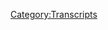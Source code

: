 {{DEFAULTSORT:
    #_TRANSCRIPT_0749:December 1-2, 2003
}}{{Transcript
    | title         = [[749: December 1-2, 2003]]
    | caption       = [https://knowledgefight.libsyn.com/749-december-1-2-2003 Listen to this episode on Libsyn]
    | episodeNumber = [[749: December 1-2, 2003|749]]
    | length        = 01:06:12
}}

{{MessageBox
    | header     = Warning: Bot Generated Content
    | text       = This transcript was automatically generated by transcription software and likely contains many mistakes and misattributions. Please check the audio for definitive quotes, attribution, and context.
    | image      = N3yvass4myg91.webp
    | imagewidth = 50px
    | id         = warning
}}

{{TranscriptBlock
    | name      = Alex Jones
    | timestamp = 00:00:04.000
    | text      = Red Alert. Red alert. Red alert. Red Alert knowledge five days. Damn, Jordan I'm sweating knowledge party.com It's time to pray. I have great respect for knowledge, knowledge. I'm sick of them posing as if they're the good guys showing me or the bad guy knowledge. Dan and Jordan knowledge fight need money handy dandy your shopping Andy and Pam handy and Hans Bray and the damsel surely are huge fan I love your knowledge by now knowledge fight.com
}}

{{TranscriptBlock
    | name      = Dan
    | timestamp = 00:00:59.000
    | text      = Hey everybody, welcome back to knowledge right I'm Dan I'm Jordan. We're a couple dudes like sit around worship at the altar of saline and talk a little bit about Alex Jones.
}}

{{TranscriptBlock
    | name      = Dan
    | timestamp = 00:01:07.000
    | text      = Oh, indeed we are Dan
}}

{{TranscriptBlock
    | name      = Dan
    | timestamp = 00:01:08.000
    | text      = Jordan. Was I have a quick question for you. Yeah, what what's your bright spot today but why don't you go first?
}}

{{TranscriptBlock
    | name      = Dan
    | timestamp = 00:01:15.000
    | text      = My bright spot Dan is that recently I believe it might even be out today I was a guest on the god pod
}}

{{TranscriptBlock
    | name      = Dan
    | timestamp = 00:01:25.000
    | text      = you got to talk to God
}}

{{TranscriptBlock
    | name      = Dan
    | timestamp = 00:01:26.000
    | text      = no, you know what was fun about that is I feel like it the the cult leader who prophesied me is currently living out like a Twilight Zone dream version of like, Hey, man, here's what you'll here's what will happen. You think he's gonna talk to God? Wrong? He's gonna go on the podcast to do a podcast. Oh, he's gonna have all these No, but he's gonna do the Twilight Zone version of everything well
}}

{{TranscriptBlock
    | name      = Dan
    | timestamp = 00:01:50.000
    | text      = at the at the risk of sounding like the lead singer of dish wala tell me all your thoughts on God.
}}

{{TranscriptBlock
    | name      = Dan
    | timestamp = 00:01:55.000
    | text      = Ah no, it was fun. They're great. There was a psyche and Satan and knew the literal Christian devil was there as great as good time. Check it out wherever podcasts are sold is the Happy Meals I believe. Yeah,
}}

{{TranscriptBlock
    | name      = Dan
    | timestamp = 00:02:13.000
    | text      = that's the title of it. Happy Meals. Oh, it's
}}

{{TranscriptBlock
    | name      = Dan
    | timestamp = 00:02:15.000
    | text      = called the God pod the
}}

{{TranscriptBlock
    | name      = Dan
    | timestamp = 00:02:16.000
    | text      = god pot. Yeah, yeah. All right. Well, that's. That is a lot of fun. Yeah, it was great. I'm glad you had a good time. It was fantastic. I will be damned because I didn't go on. Yes, that is true. That is true. I would say that my my bright spot today Jordan is Lee over in the UK. Just got a little zip package. Some candy. Yeah, well, sir. Very much appreciate it some candy. Yeah, got some British sweets and a giant thing of hobnobs, which, famously on the streets my favorite.
}}

{{TranscriptBlock
    | name      = Dan
    | timestamp = 00:02:50.000
    | text      = They are their oats. I will say that. I don't know if I can forgive them for this 12 month matured Christmas but
}}

{{TranscriptBlock
    | name      = Dan
    | timestamp = 00:02:58.000
    | text      = yeah, what happened when I opened with like a month mature gonna walk listeners through it.
}}

{{TranscriptBlock
    | name      = Dan
    | timestamp = 00:03:03.000
    | text      = So he opened the package. And he said it is candy dumbass. Because it's
}}

{{TranscriptBlock
    | name      = Dan
    | timestamp = 00:03:07.000
    | text      = labeled fragile, fragile. It's gonna be fragile candy. And he said, It's impossible. There's
}}

{{TranscriptBlock
    | name      = Jordan
    | timestamp = 00:03:13.000
    | text      = no way that they can't do it. So obviously, it was candy. Right? And then you just handed me a 12 month butchered Christmas. But it gets said, this one's for you and your wife. Yeah. And maybe by any means. But I was gonna bring those up. I will
}}

{{TranscriptBlock
    | name      = Dan
    | timestamp = 00:03:24.000
    | text      = look, I will take one for the team and have all the candy. Sure you could have the
}}

{{TranscriptBlock
    | name      = Dan
    | timestamp = 00:03:29.000
    | text      = Christmas I'll eat the 12 month mature. Well, boy, yeah, let's try it out.
}}

{{TranscriptBlock
    | name      = Dan
    | timestamp = 00:03:36.000
    | text      = So Jordan, today, we are time traveling, ooh, I felt the urge to go back to the past. I you know, just every now and again, you need to re up you need to go back and get a taste of what things used to be like. And like I mentioned on our last episode, we I got bored of the August timeframe. And so I decided to jump to December. And that was a very strategic decision on my part, because December 2003 is when Saddam Hussein ends up being found. That's right. And so I would love to see the lead up to that and how Alex responds, right when Saddam has found because as we know, Alex believes that he's in Belarus. Yeah, with his kids and a bunch of gold.
}}

{{TranscriptBlock
    | name      = Dan
    | timestamp = 00:04:18.000
    | text      = It's two very alive sons, yes, that he believes are there.
}}

{{TranscriptBlock
    | name      = Dan
    | timestamp = 00:04:22.000
    | text      = So we will get to that when it gets to that. But for now, we're just checking in on December 1, and seeing seeing what the path leads us to x and today we're gonna be going over December 1 and second 2003. And I'm gonna just give a little bit of a warning, but I'm gonna say this is gonna be a little bit of a shorter episode. But the reality is something that we talk about I think is actually very important. Okay. And so, I don't know we might hit an hour we might not. But I do think that this is something that something that happens is done. Definitely like I can't believe this
}}

{{TranscriptBlock
    | name      = Dan
    | timestamp = 00:05:01.000
    | text      = Listen, it's about quality of minute now now we've been doing four hour episodes we've been doing all that stuff got that under our belts now it's about minute quality right now
}}

{{TranscriptBlock
    | name      = Dan
    | timestamp = 00:05:13.000
    | text      = and when I talked about passing out under
}}

{{TranscriptBlock
    | name      = Dan
    | timestamp = 00:05:17.000
    | text      = exactly it's about quality minutes condensing of down we're getting from efficiency. That's our goal. I
}}

{{TranscriptBlock
    | name      = Dan
    | timestamp = 00:05:24.000
    | text      = don't know if you want me to put your business on the streets, but I know that you've been getting back into stand up I have Yes, I don't know if you have closely regarding that, but I know that laughs per minute is a very important you bet is a stat that I know that you're tracking right now.
}}

{{TranscriptBlock
    | name      = Dan
    | timestamp = 00:05:40.000
    | text      = I've always been a huge laughs permitted guy. Yeah, you know, because I have those jokes that last two or three minutes with only one huge punch line. So my laughs per minute way low Yeah, way low under one under one is not a good laughs for a minute. I have been told that many times.
}}

{{TranscriptBlock
    | name      = Dan
    | timestamp = 00:05:56.000
    | text      = I never really I never tracked that and I never really understood like how do you gauge like what is and is not a successful laugh? Yeah, like what if you get a couple people laughing in the audience but really hard right? Right. Or just a good sized laugh from everybody? Do they count do they each count as one I mean who's
}}

{{TranscriptBlock
    | name      = Dan
    | timestamp = 00:06:14.000
    | text      = got the the audio the decibel meter? I don't know I think it all every part of it became incredibly stupid to me after I listened to Dana Gould black dolly a bit that five minute long bit with one punch line is so spectacular. He's got you hanging on every word and then the final punch breaks everything opened the whole place explodes
}}

{{TranscriptBlock
    | name      = Dan
    | timestamp = 00:06:37.000
    | text      = it's perfect or the John Glaser and John Benjamin forget a buddy Oh. which in theory has one joke within 20
}}

{{TranscriptBlock
    | name      = Dan
    | timestamp = 00:06:46.000
    | text      = minutes there was the by John Benjamin was the David Cross bit that they did the doctor know that Comedians of Comedy Tour they did or not want they did a one off
}}

{{TranscriptBlock
    | name      = Dan
    | timestamp = 00:07:00.000
    | text      = where I don't remember what that was? They were
}}

{{TranscriptBlock
    | name      = Dan
    | timestamp = 00:07:03.000
    | text      = they both recorded this long thing where they started leaving the stage and then talking to a recording of the other ostensibly because they were at the station.
}}

{{TranscriptBlock
    | name      = Dan
    | timestamp = 00:07:12.000
    | text      = Yeah,
}}

{{TranscriptBlock
    | name      = Dan
    | timestamp = 00:07:12.000
    | text      = what are you doing back at the train station? Just forever
}}

{{TranscriptBlock
    | name      = Dan
    | timestamp = 00:07:16.000
    | text      = the two of them had a bit on the invite them up CD. Yeah. That was David Cross was a doctor who would put babies back inside and then kill them. Benjamin was interviewing horrified by the procedure.
}}

{{TranscriptBlock
    | name      = Jordan
    | timestamp = 00:07:30.000
    | text      = That's great. So good.
}}

{{TranscriptBlock
    | name      = Dan
    | timestamp = 00:07:33.000
    | text      = Anyway, we have an episode to do. But before that, let's take a little moment Jordan say hello to some new watch. Oh, that's great. Yeah. So first are happy early, early birthday on this one. Happy Little Miss info raccoon. Thank you so much. You are now policy walk.
}}

{{TranscriptBlock
    | name      = Alex Jones
    | timestamp = 00:07:47.000
    | text      = I'm a policy wonk.
}}

{{TranscriptBlock
    | name      = Dan
    | timestamp = 00:07:48.000
    | text      = Thank you very much.
}}

{{TranscriptBlock
    | name      = Dan
    | timestamp = 00:07:49.000
    | text      = Thank you Next Mike from Akron. Davina loves you pronounce to Davina thank you so much. You are now policy walk.
}}

{{TranscriptBlock
    | name      = Alex Jones
    | timestamp = 00:07:57.000
    | text      = I'm a policy.
}}

{{TranscriptBlock
    | name      = Jordan
    | timestamp = 00:07:58.000
    | text      = Thank you very much.
}}

{{TranscriptBlock
    | name      = Dan
    | timestamp = 00:07:59.000
    | text      = Next at when it's spelled Kabyle. But it's hard not to think they're rubbing it in our face. Exclamation point. Thank you so much. You are now policy walk.
}}

{{TranscriptBlock
    | name      = Alex Jones
    | timestamp = 00:08:08.000
    | text      = I'm a policy wonk.
}}

{{TranscriptBlock
    | name      = Dan
    | timestamp = 00:08:09.000
    | text      = Thank you very much.
}}

{{TranscriptBlock
    | name      = Dan
    | timestamp = 00:08:10.000
    | text      = Okay. Next, this was actually inspired by today. Ironically, they sent this in prior but it is actually in response to today's episode. Oh my God, what do we want time travel? When do we want it? That's a relevant. Thank you so much. You are now a policy wonk.
}}

{{TranscriptBlock
    | name      = Alex Jones
    | timestamp = 00:08:25.000
    | text      = I'm a policy wonk.
}}

{{TranscriptBlock
    | name      = Dan
    | timestamp = 00:08:26.000
    | text      = It's a witch,
}}

{{TranscriptBlock
    | name      = Dan
    | timestamp = 00:08:28.000
    | text      = and genetically enhanced chicken. Thank you so much. You are now a policy wonk.
}}

{{TranscriptBlock
    | name      = Alex Jones
    | timestamp = 00:08:32.000
    | text      = I'm a policy wonk, thank
}}

{{TranscriptBlock
    | name      = Dan
    | timestamp = 00:08:33.000
    | text      = you very much.
}}

{{TranscriptBlock
    | name      = Dan
    | timestamp = 00:08:34.000
    | text      = And we got a couple of technocrats in the mix here to Jordan. So first gay frog wrangler who worships at the altar of kudzu. Thank you so much. You are now a technocrat and George Soros in a hot tub. We call that globalist warming. Thank you so much. You are now a technocrat.
}}

{{TranscriptBlock
    | name      = Alex Jones
    | timestamp = 00:08:49.000
    | text      = I'm a policy wonk. I have risen above my enemies, I might quit tomorrow, actually. Just gonna take a little break now. A little breaky from me. And then we're going to come back. And I'm going to start the show over, but I'm the devil. Fuck you. Fuck you. I got plenty of words for you. But at the end of the day, Fuck you and your new world order. And fuck the horse you rode in on and all your shit. Maybe today's COBOL is broadcast. Maybe I'll just be gone a month, maybe five years. Maybe I'll walk out of here tomorrow. And you never see me again. That's really what I want to do. I never want to come back here again. I apologize to the crew and the listeners yesterday that I was legitimately having breakdowns on here. I'll be better tomorrow.
}}

{{TranscriptBlock
    | name      = Dan
    | timestamp = 00:09:43.000
    | text      = He's not not even in the past. December 2003. Still not good? Not not good. Unfortunate. So before we get to today's episode, I wanted to touch on something from our last episode, and that is we talked about Alex's coverage of the medical assistance Dying legislation in Canada. Yeah, and I wanted to loop back and touch back on that here a little bit before we launch into 2003. I don't believe that we said anything that I disagree with, necessarily, in hindsight, but I did get some messages from listeners that have been really helpful in terms of illustrating ways that we could have discussed that issue better. And from a broader perspective, one of the points we could have done a better job of stressing is that there is an inadequate social safety net in terms of support for people living with disabilities in Canada. And this is a very severe issue when it comes to the point where poverty ends up being a contributing factor towards someone wanting to pursue made the case of Miramar sued, who he discussed on the last episode involved that dynamic where his disability payments weren't enough to keep them out of poverty, and weren't enough to allow them to find a place to live, which would leave him living with severe pain on housed. We did talk about how his case illustrates the need for greater social welfare. But I wasn't really aware of the endemic problem that advocates around disability related issues had been raising around the intersection of poverty and disability, and how this makes the expansion of made to include people whose deaths aren't reasonably imminent, could contribute towards a program that's dangerously close to eugenics. This is really important stuff. And I'd like to learn more about it and possibly talk to someone who knows more in the future. My coverage of Alex's content on the subject has a tendency to sometimes not see all of the broader context and implications of a story, because I'm looking at what he's saying, and then evaluating that. So my apologies for not stressing some of the more important aspects of what rational people's complaints about made actually are. There's real critique and an Alex critique. Yeah, and I'm focusing on the ALEKS critique. And sometimes, that means I don't see some of the more reasonable criticisms. Yeah, it's
}}

{{TranscriptBlock
    | name      = Dan
    | timestamp = 00:11:47.000
    | text      = hard to it's hard to completely view an issue in a rational perspective, when somebody is also screaming like, No, you shouldn't do that you should teach people how to be suicide bomber, and you're like, No, I don't even understand how I'm supposed to.
}}

{{TranscriptBlock
    | name      = Dan
    | timestamp = 00:12:00.000
    | text      = Yeah, and some of that's the challenge. And some of that is just, you know, you miss something sometimes it has. That being said, I do think that some of our conversation was surrounding the, the question of how social safety net and welfare programs would be a solution to some of the confounding factors that were being discussed. In these cases, though, I think we could have done a better job of highlighting and focusing in on what some of those problems were right. Now, the second problem, which I actually think is a bit bigger is that there have been some reported cases of people with disabilities being offered made, as opposed to them pursuing it. Further Canadian laws have not built in oversight and regulations that many feel would be needed to make sure that that kind of care is being applied responsibly. And that's a really big concern. I do think that advocates and human rights experts have a valid point when they say that this legislation does have the potential to have a dehumanizing effect on people with disabilities, and in essence, create a perception whether in the mind of the public or in the medical profession, that their lives are somehow less worth living. And that is definitely unacceptable. I'm not sure what the answer is. But I'm going to read more up on this and try to listen to folks with better perspectives. But I am confident in my opposition to Alex's coverage of the story. The takeaway that I have is that there are more reasons to take this seriously. And that Alex cover Alex's coverage paints a cartoonish version of the problem and exists in direct opposition to the most logical elementary solution to helping some parts of this, which is a greater social investment in lifting people out of poverty. Yeah. And so for anybody who took issue with some of our commentary I do, I apologize that there was a slice of this and a section of it that that was missing fair. And I hope we'll do a better job of being mindful of a lot of that stuff. You know, in future instances,
}}

{{TranscriptBlock
    | name      = Dan
    | timestamp = 00:13:53.000
    | text      = all we you know, we do our best and then if we don't do the best we listen when people tell us we didn't
}}

{{TranscriptBlock
    | name      = Dan
    | timestamp = 00:13:59.000
    | text      = try to it's kind of simple. So, Jordan, today, December 1 is where we're starting. This episode sucks. Okay, nothing going on
}}

{{TranscriptBlock
    | name      = Dan
    | timestamp = 00:14:09.000
    | text      = on December first, but it's the first day of December in 2003. There was so much going on. There was
}}

{{TranscriptBlock
    | name      = Dan
    | timestamp = 00:14:19.000
    | text      = the first hour Child Left Behind the first hour of the show is mostly just Alex being mad that Bush went to Iraq to give out turkeys for Thanksgiving.
}}

{{TranscriptBlock
    | name      = Dan
    | timestamp = 00:14:29.000
    | text      = Oh, yeah, I remember that one.
}}

{{TranscriptBlock
    | name      = Dan
    | timestamp = 00:14:31.000
    | text      = There's just a lot of that. That's the vibe you get a lot of treading water and complaining about Turkey gate.
}}

{{TranscriptBlock
    | name      = Dan
    | timestamp = 00:14:39.000
    | text      = Yeah, we think about all the absurd things and insane things that Trump did because they were also terrifying. Paper towels. Yeah, like all of that stuff, because it was also a evil in a weird way. You know, throwing out paper towels was condescending and fucked up and almost infantilizing, but Bush going to the place that he genocided and given out turkeys for a genocide that holiday, that's that's metaphorically more fucked up than I can
}}

{{TranscriptBlock
    | name      = Dan
    | timestamp = 00:15:07.000
    | text      = think. Yeah, that's an onion of irony. Yeah. So we have a couple of clips from December 1. There's not much to discuss here. But it's good to check in every now and again to see how Alex feels about various right wing figures. Sure. He still hates Michael Savage. Spoiler alert. Yeah, he's a hippie. And Alex also has you know, I hear him complain a lot about people calling him and his friends Nazis and stuff. He's like, it's not cool. You shouldn't do that. Right? Well, I mean, when it comes to Michael Savage,
}}

{{TranscriptBlock
    | name      = Alex Jones
    | timestamp = 00:15:38.000
    | text      = yeah, Michael Savage. Says he's a fake neocon. I have heard him I've probably listened 15 times and I've heard him 10 times say so he must say it every hour on the hour every person that disagrees with the government shouldn't be arrested and put in a forced labor camp to quote pay for their keep he says anyone that disagrees should be arrested. And that's his conservatism while he protects George Bush and his mindless Nazi audience I guess must think that we're going under martial law is good
}}

{{TranscriptBlock
    | name      = Dan
    | timestamp = 00:16:14.000
    | text      = so yeah, his audiences Nazis and Michael Savage on the hour every hour saying everybody who disagrees he's like go to a forced labor.
}}

{{TranscriptBlock
    | name      = Dan
    | timestamp = 00:16:23.000
    | text      = Is there is the station check. You got to do Sure. Time. Time and temp for sure. Traffic and traffic. Yeah. And then of course, you got to remind people that if you speak out against the government, you should put we put into forced labor. Let's just regular morning Zoo Crew,
}}

{{TranscriptBlock
    | name      = Dan
    | timestamp = 00:16:38.000
    | text      = Michael Savage sucks. But even this is a little bit unfair to to the depiction. All right, man. So it's just funny though, because later on Alex will be like Michael Savage was a pioneer one of the first in this space and a hero and a legend.
}}

{{TranscriptBlock
    | name      = Dan
    | timestamp = 00:16:54.000
    | text      = He was the one who organized the mind was Nazi crowd. That's what he got it well,
}}

{{TranscriptBlock
    | name      = Dan
    | timestamp = 00:16:58.000
    | text      = and Alex, the Michael Savage started accepting his calls.
}}

{{TranscriptBlock
    | name      = Dan
    | timestamp = 00:17:06.000
    | text      = It's a big difference how quick. I gotta text. He's a legend. Yeah.
}}

{{TranscriptBlock
    | name      = Dan
    | timestamp = 00:17:11.000
    | text      = So Alex takes a number of calls on this show. And one of them is a very sad man who's handed out 1000s of Alex's tapes,
}}

{{TranscriptBlock
    | name      = Caller 2 (749)
    | timestamp = 00:17:18.000
    | text      = and just trying to get tapes to the public officials. And I'm asking everybody, please help me in some way. I'm so tired, Mr. Jones. But we need more people to put out more tapes, or to give them constitutions.
}}

{{TranscriptBlock
    | name      = Alex Jones
    | timestamp = 00:17:33.000
    | text      = How many copies of my video have you handed out? Oh,
}}

{{TranscriptBlock
    | name      = Caller 2 (749)
    | timestamp = 00:17:37.000
    | text      = wait, wait a minute, right. Okay, I'll get 4212. But that's just 1999. You know, you want it wrong.
}}

{{TranscriptBlock
    | name      = Alex Jones
    | timestamp = 00:17:48.000
    | text      = What effect what effect is giving out 4000 copies of my videos done in your area? Well,
}}

{{TranscriptBlock
    | name      = Caller 2 (749)
    | timestamp = 00:17:54.000
    | text      = I'm moving to new parish. But the last parish I was, in fact, the whole police department to change the attitude toward things and be a little bit more lenient, and talk to me about instead of condemning me, I made friends with a whole police force and go into a police building and everybody shakes my hand, and they agree with the tapes. Someone would just their mouth just dropped open. They asked me to make a tape for the mother was a gift. They gave me excitation and gave me money to buy copies.
}}

{{TranscriptBlock
    | name      = Alex Jones
    | timestamp = 00:18:23.000
    | text      = Well, police we found that the videos are working up police and military even more than the general public. Because they're investigators, they already know about the criminal mind. They already know the information is accurate. We just lay it all out on the table for him. Thanks for the call Charles.
}}

{{TranscriptBlock
    | name      = Dan
    | timestamp = 00:18:40.000
    | text      = So I suspect that cops are more affected by Alex's earlier documentaries. Because those films are kind of veiled threats against the police. They're essentially arguing that the police are the strong arm of the globalists and will be used to enslave the population and thus will be the Patriots enemy. And unless they're explicitly on the side of the Patriots, the message is essentially when things go bad, we will kill you unless you're on our side, right? It's the same messaging and a ton of militia materials. For instance, the book unintended consequences involves a plot to assassinate law enforcement carried out by patriots who've had enough of gun grabbing. This isn't necessarily what you'd call a direct threat. But it also definitely has an undertone in these materials, that it might seem to help explain why they resonate so strongly with people in law enforcement. They're more or less telling any viewer in law enforcement that there's a war coming that the Patriots will win, and they need to decide if they want to be one of the good guys, or they want to die as a villain. And, you know, it's a very emotional appeal that's made in those documentaries too. And you could see, if you're a cop, you might identify with the people being labeled a villain and be like, I don't want to be a villain. Sure. I don't know.
}}

{{TranscriptBlock
    | name      = Dan
    | timestamp = 00:19:50.000
    | text      = I mean, if it was if I had a time machine, right now, I would go back and tell everybody to be like, do you hear this book? hops like Alex Jones, do you not understand what's going to happen soon? Hops like Alex Jones. Yeah,
}}

{{TranscriptBlock
    | name      = Dan
    | timestamp = 00:20:05.000
    | text      = but the problem with that is you listen to this and Alex is a liar. So it's really easy to like hear this and think like Alex is just blowing smoke about cops loving his stuff, but maybe there was more truth to the surly we're comfortable with.
}}

{{TranscriptBlock
    | name      = Dan
    | timestamp = 00:20:20.000
    | text      = Yeah, yeah. And that's that I you know those documentaries that the way that he would I don't know what it would be like to be a cop then getting this stuff because this is because he was sending those two cops the the guy was starting to send those to the cops around 1999. So this is a decade after 911 Yeah, pre 911. But after OKC Yeah, so we're in that uncertainty zone of who the bad terrorists are. So the cops have got to be in this weird no man's land where they're like, ah, we want to but they don't know who. So I assume this is how it goes bad.
}}

{{TranscriptBlock
    | name      = Dan
    | timestamp = 00:20:58.000
    | text      = I may be a contributing factor and could be big. So again, one more call that we're going to listen to hear from December 1. And this is. So when we talked about Alex's war, and we talked about Glenn Greenwald's interview I said on the episode that Alex is a fucking liar. His dad was in the John Birch Society. And like he, you know, in the film, he tries to present himself as just like, oh, I had some of these influences how round or whatever. It's like, No, you, you're in a birch fucking household. Yeah. And I got some pushback on Twitter, even from some folks who have who aren't random people interest, let's say, oh, and so I just want to play this just to reiterate that Alex's dad was in the job versus Okay.
}}

{{TranscriptBlock
    | name      = Alex Jones
    | timestamp = 00:21:42.000
    | text      = Let's talk to Brian and Illinois. Brian, you're on the air.
}}

{{TranscriptBlock
    | name      = Caller 1 (749)
    | timestamp = 00:21:45.000
    | text      = How you doing? Alex? I just wanted to, I want to know what your thoughts are on the John Birch Society. I know you said your dad was a member.
}}

{{TranscriptBlock
    | name      = Alex Jones
    | timestamp = 00:21:56.000
    | text      = Well, I get questions on this probably about once a month on air every day via email. I think the John Birch Society puts out great books and tapes, a great magazine. I think they put out really good information. And I don't think they're quite aggressive enough. But they've done more good than I've done. They have great membership. My father isn't a member now. He was a member in high school, and went around giving anti communist speeches. But he's not really active in politics now.
}}

{{TranscriptBlock
    | name      = Jordan
    | timestamp = 00:22:25.000
    | text      = Great, great, great.
}}

{{TranscriptBlock
    | name      = Dan
    | timestamp = 00:22:27.000
    | text      = So another thing that's of note in there is that Alex thinks that the John Birch Society isn't aggressive. So
}}

{{TranscriptBlock
    | name      = Dan
    | timestamp = 00:22:33.000
    | text      = week to week they don't they don't say they don't go hard. Right. That's the problem.
}}

{{TranscriptBlock
    | name      = Dan
    | timestamp = 00:22:39.000
    | text      = This to me is so in line with that illusion that people had about Alex not being right wing because he criticizes Bush, says Bush because he's too he's a communist. Yeah, he thinks he thinks Bush is a commie.
}}

{{TranscriptBlock
    | name      = Dan
    | timestamp = 00:22:54.000
    | text      = The criticize the John Birch Society for not being aggressive enough. Yes. Yeah. That's their
}}

{{TranscriptBlock
    | name      = Dan
    | timestamp = 00:23:00.000
    | text      = issue. And you know, I'm putting together this library and I've been reading some of these materials. They're
}}

{{TranscriptBlock
    | name      = Dan
    | timestamp = 00:23:04.000
    | text      = aggressive. They're they're insanely aggressive.
}}

{{TranscriptBlock
    | name      = Dan
    | timestamp = 00:23:07.000
    | text      = D aggro Jesus. Yeah. So anyway, let's put that baby to bed. And go to December 2. episode starts. Yeah. And Alex announces a guest. Sometimes
}}

{{TranscriptBlock
    | name      = Dan
    | timestamp = 00:23:20.000
    | text      = I think you go into the past, just because somebody said that something happened in the past, and you're like, oh, it fucking did. Yeah. Go fuck yourself. I'll find it. I am there. Right? I am in both the past and the present.
}}

{{TranscriptBlock
    | name      = Dan
    | timestamp = 00:23:32.000
    | text      = So Alex has a guest that he announces on the second and this name will not necessarily ring out to you. But this is a fucking huge problem. Okay.
}}

{{TranscriptBlock
    | name      = Dan
    | timestamp = 00:23:40.000
    | text      = All right, folks. It's
}}

{{TranscriptBlock
    | name      = Alex Jones
    | timestamp = 00:23:42.000
    | text      = Tuesday, the second of December 2003. I'm Alex Jones, your hosts we have a special guest for you in the second hour. documentary filmmaker and author Eric Schmidt, who has done just an unbelievable job exposing the mathematical impossibility to the frauds surrounding September 11.
}}

{{TranscriptBlock
    | name      = Dan
    | timestamp = 00:24:04.000
    | text      = So Eric Huff Schmid wrote a book titled painful questions and analysis of the September 11 attack, which hasn't held up well as time has gone on, as is a theme with 911 conspiracy stuff, particularly from this early stage. However, this is not what I find interesting or troubling about Eric Schmidt. I find his aggressive anti semitism far more important.
}}

{{TranscriptBlock
    | name      = Dan
    | timestamp = 00:24:26.000
    | text      = Oh, so a problem from his problem is not aggro. He's not too he's pretty accurate. He's pretty accurate. Okay,
}}

{{TranscriptBlock
    | name      = Dan
    | timestamp = 00:24:32.000
    | text      = huff Schmidt has a YouTube channel where he's posted some clips of his public access TV interviews, and also a clip from the movie A Bug's Life which he claims is allegorical, the Jews are in his term the Zionists are the grasshoppers and the non Jews are the ants share. His description of the video reads quote from the movie A Bug's Life The leader of the grasshoppers parentheses, Zionists explained what would happen if the stupid ants parentheses golem were to realize that they don't have to be under the control of the grasshoppers, for some reason, around 2009, his channel shifted over to some recipes and cooking content and then to videos of bugs. I was sort of curious about this, but it seems like it's not a mystery worth solving. So I left it alone. He's a big time Zionist occupied government type of conspiracist. And that's his underlying theory about 911. Right. I found a page under the name Eric Schmidt on the site, clip it, which seemed like it had some pretty offensive content on it, but I wasn't sure if I was going to use it for this episode, on the off chance that it wasn't this guy's page. Sure. However, I was able to satisfy my own doubts by doing a little bit of cross referencing, for instance, to the audio clips he's posted on that page are about Carly Franz, a woman who has made allegations about being ritualistically abused by the Masons. Incidentally, on his own website, huge questions.com. Eric routinely talks about France and her allegations. Because I was able to find overlaps like this. I'm pretty confident that this is his audio page. Actually, I know for sure it is. So that means I'm going to play this anti semitic trash for you. Oh, no mic down for this because oh, this is going to blow your mind know.
}}

{{TranscriptBlock
    | name      = Eric Huff Schmidt
    | timestamp = 00:26:15.000
    | text      = If the Jews had been nicely behaved people, we would love them. It's their own fault that we're disgusted with them.
}}

{{TranscriptBlock
    | name      = Dan
    | timestamp = 00:26:56.000
    | text      = This song is over five minutes long, but I think you get the idea there.
}}

{{TranscriptBlock
    | name      = Dan
    | timestamp = 00:26:59.000
    | text      = i That sounds like it's from the fucking Firefly unit like you would you would go into a space bar, they would be playing this propaganda theme song while you were getting cantina like this crazy. Yeah.
}}

{{TranscriptBlock
    | name      = Dan
    | timestamp = 00:27:13.000
    | text      = within under a minute, he's thrown into blood libel, saying that if Jews were better behaved everyone wouldn't hate them, man. It's just awful.
}}

{{TranscriptBlock
    | name      = Dan
    | timestamp = 00:27:23.000
    | text      = That is so fucked up. I feel like there is there is a man who made it. Did he? Did he do that himself? I
}}

{{TranscriptBlock
    | name      = Dan
    | timestamp = 00:27:34.000
    | text      = suspect you did. Voice that's talking at the beginning is him. Yeah, that's him. And that continues throughout the song. Because of that, I wanted to just include a few more things that he says in this song that I think border on calling for genocide. And here's here's the next clip. The Jews
}}

{{TranscriptBlock
    | name      = Eric Huff Schmidt
    | timestamp = 00:27:50.000
    | text      = are getting away with a lot of times partly because most people can't believe that a group of humans in such a manner maybe they're not the same type of human as the rest of us. The Jews claim to be a different race, and they may be correct.
}}

{{TranscriptBlock
    | name      = Dan
    | timestamp = 00:28:05.000
    | text      = So here we have a suggestion that Jewish people aren't human. That's not good. But Jordan, it gets worse.
}}

{{TranscriptBlock
    | name      = Eric Huff Schmidt
    | timestamp = 00:28:12.000
    | text      = The pattern I see all throughout history is that every society treated Jews with decency and respect. But after a while that society got tired of the impedance line crime, murders and other horrible behaviors, then that society threw them out. And the society that accepted them treated them with decency. And after a while, they also got tired. And look at the behavior of Jews during the 20th century. It's the same pattern. For example, the Germans treated the Jews with decency and respect. The Jews decided to abuse the German when did the Jews the Jews,
}}

{{TranscriptBlock
    | name      = Dan
    | timestamp = 00:28:52.000
    | text      = alright, so go ahead and check off that box that's marked claiming the Holocaust was the Jews fault? Yep. Yep. covering a lot of bases here.
}}

{{TranscriptBlock
    | name      = Dan
    | timestamp = 00:29:00.000
    | text      = Sure, man. I you know, I saw the movie Clockwork Orange way too young. I was like eight when I saw it, because it was an accidental thing that was on TV late at night for some reason. And you know, that scene where he's got the Beethoven playing while he's got the horrific images and he's got, you know, I've always been like, oh, that's horrific. I can't imagine what that would feel like kind of like with this podcast. This is exactly that. What you just played for me. I finally am like, Oh, I got Clockwork Orange. Yeah. legitimately, this
}}

{{TranscriptBlock
    | name      = Dan
    | timestamp = 00:29:33.000
    | text      = laptop is too far away for you to hit pause on it.
}}

{{TranscriptBlock
    | name      = Dan
    | timestamp = 00:29:37.000
    | text      = Absolutely. I've my chords would rip out. We'd have to start all over. I mean, this is just
}}

{{TranscriptBlock
    | name      = Dan
    | timestamp = 00:29:43.000
    | text      = bad. It's horrendous. Yeah, so we have to get to the crescendo though. So here's the here's the last clip of his song.
}}

{{TranscriptBlock
    | name      = Eric Huff Schmidt
    | timestamp = 00:29:51.000
    | text      = Let's imagine what the 20th century might have been like if the Jews have instigated all of these wars and terrorist attacks. Let's imagine
}}

{{TranscriptBlock
    | name      = Dan
    | timestamp = 00:30:03.000
    | text      = So how she made is actually suggesting that a world without Jews would be a better world. And essentially, he's making an argument in favor of extermination. This is one of the most blunt pieces of content I've seen one of Alex's guests produce, and the fact that it's delivered with a shitty techno song just makes things a little bit less. DJ D anarchy. Oh
}}

{{TranscriptBlock
    | name      = Dan
    | timestamp = 00:30:26.000
    | text      = my god. No, no, no,
}}

{{TranscriptBlock
    | name      = Dan
    | timestamp = 00:30:28.000
    | text      = I even regret bringing up his name. Sorry. Yeah. So anyway, that's the guy who Alex has on his show to talk about 911 Right, you may have noticed that the line 911 is just the start is in that really anti semitic song. So this seems like a really bad booking on Alex's part, unless he's trying to do a Nazi show in that case is a great call good booking.
}}

{{TranscriptBlock
    | name      = Dan
    | timestamp = 00:30:52.000
    | text      = Well see, the thing about Michael Savage is it was all the thoughtless Nazis. Alex is going for the thoughtful Nazi right, the Nazis that are like, I'm going to hold the door open for you that kind of Nazi you know,
}}

{{TranscriptBlock
    | name      = Dan
    | timestamp = 00:31:04.000
    | text      = also this episode is in December 2003. And by as early as 2007, huff Schmidt had turned on Alex and decided that he was working for the Jewish Cabal. So in addition to being an offensive and meritless guest, this is also something Alex should look back on with personal embarrassment. Here he is elevating the stature of a lunatic bigot, who by His own devices probably tops out at about being interviewed on public access. And then he's given him some credibility that he will just be attacked with later when Eric Schmidt finds out that Alex's wife is Jewish yet so great, man,
}}

{{TranscriptBlock
    | name      = Dan
    | timestamp = 00:31:39.000
    | text      = man, man, man, I just just me, I think that once you've thought your way into being like, Oh, see, it'd be better if there just weren't any of those. You're in a bad place? Totally. You're in a bad place? Totally.
}}

{{TranscriptBlock
    | name      = Dan
    | timestamp = 00:31:55.000
    | text      = Except if you're talking about Christmas, putting the
}}

{{TranscriptBlock
    | name      = Dan
    | timestamp = 00:31:58.000
    | text      = PSA, that is a good point.
}}

{{TranscriptBlock
    | name      = Dan
    | timestamp = 00:32:00.000
    | text      = But you unfortunately have, well, we can't all win. So, you know, I think that there's a lot of people who are under the notion that Alex's show in the past used to not be as extreme as it may be now or something. And I think it's an easy perception to have, because there's a story that's written about Alex's past. And it's a story that the only people generally who have any awareness of what the show was like, are people who love Alex and aren't going to necessarily push back on the narrative, right? And also, because I don't know maybe Eric Schmidt knows what he's doing. He doesn't yell about the Jews on Alex's show. It's a wise move. And so there's a crypto element to the conversation that they're having about 911. And if you just listen to this on critically, then you just be like, Oh, this guy thinks the buildings were blown up or whatever. Yeah, when in reality, what Alex is doing is mainstreaming, elevating and normalizing somebody who's essentially blaming Jewish people for 911. And on the back of that, rationalizing a, an argument for extermination, delivered a techno song. Yeah. So I think that this show is about as bad as it can get really in the past.
}}

{{TranscriptBlock
    | name      = Dan
    | timestamp = 00:33:22.000
    | text      = Yeah, it is. It is. There's no way that he can't not know that he's got massive anti semitic beliefs. Well, I
}}

{{TranscriptBlock
    | name      = Dan
    | timestamp = 00:33:31.000
    | text      = mean, let's let's, you know, let's, let's tease that out. Right? Is it possible pro maybe,
}}

{{TranscriptBlock
    | name      = Dan
    | timestamp = 00:33:36.000
    | text      = that he doesn't have that? Okay, maybe it's possible. It's possible Alex doesn't know that he wants to exterminate the Jews?
}}

{{TranscriptBlock
    | name      = Dan
    | timestamp = 00:33:44.000
    | text      = Not let's let's let's explore the possibility that Alex actually doesn't even know that this guy has deeply anti semitic views. Okay. So that reveal, it reveals a complete abdication of responsibility to vet your guests a go at best, that's what we have. Yep. At best, Alex is platforming. And I mean, quite frankly, advocating people support and nothing will, because he didn't want to do his job and figure out who he's talking to. Right. And that's probably bad. Yeah, it's bad. It's probably bad. Yeah, terrible.
}}

{{TranscriptBlock
    | name      = Dan
    | timestamp = 00:34:22.000
    | text      = No, that's why that's why it's so ridiculous. Because the first thought I had was like, Oh, well, that's why you vet your guests. And then the problem was, I ate whether or not they vetted him or not, still could have gone either direction. You know, they could have vetted him and been like, hey, so long as you don't say the Jews stuff. We'll use you on our 911 episode for sure. Or they could have not vetted him and been like, well, let's just hope he doesn't reveal that he's a complete and total Nazi, you know,
}}

{{TranscriptBlock
    | name      = Dan
    | timestamp = 00:34:49.000
    | text      = but yeah, I mean, even as somebody who you know, is an expert in Alex Jones, and listened to all this shit, I can't really say for sure are right. Like I think the laziness argument is more compelling.
}}

{{TranscriptBlock
    | name      = Dan
    | timestamp = 00:35:05.000
    | text      = Well, you know, Tucker vetted Kanye, that's for sure. after the fact. Exactly. Something along those lines.
}}

{{TranscriptBlock
    | name      = Dan
    | timestamp = 00:35:15.000
    | text      = Yeah, I think that at a certain point, the the argument for that laziness and naivete or whatever kind of is more difficult to support given the the the trends and the aggressive support of Hutton Gibson and claiming the JBS didn't go
}}

{{TranscriptBlock
    | name      = Dan
    | timestamp = 00:35:34.000
    | text      = far enough.
}}

{{TranscriptBlock
    | name      = Dan
    | timestamp = 00:35:35.000
    | text      = There's some problems,
}}

{{TranscriptBlock
    | name      = Dan
    | timestamp = 00:35:36.000
    | text      = I think that have Schmidt would agree that the JBS didn't go far enough.
}}

{{TranscriptBlock
    | name      = Dan
    | timestamp = 00:35:40.000
    | text      = I think, well, actually, he thinks that the JBS is partially run by the Jewish Cabal, and they're, they're in on it, along with Alex Jones and Tarpley. And basically everyone, he's
}}

{{TranscriptBlock
    | name      = Dan
    | timestamp = 00:35:51.000
    | text      = just lonely. And he's watching his that's why he's posted all of his book videos on YouTube. Now
}}

{{TranscriptBlock
    | name      = Dan
    | timestamp = 00:35:57.000
    | text      = we're gonna talk about his loneliness. Yeah. So Alex intros of Schmitt. And, you know, I bet,
}}

{{TranscriptBlock
    | name      = Alex Jones
    | timestamp = 00:36:06.000
    | text      = Erica, I'm sure manager, software designer, computer programmer, he joined Josh, author, filmmaker, stepping up to the plate and waking up a lot of people in the process,
}}

{{TranscriptBlock
    | name      = Dan
    | timestamp = 00:36:18.000
    | text      = waking them up to what yeah, that is an important question. Big Question
}}

{{TranscriptBlock
    | name      = Dan
    | timestamp = 00:36:27.000
    | text      = to how Nazism is bad. That's what he's waking people up to? You know, I
}}

{{TranscriptBlock
    | name      = Dan
    | timestamp = 00:36:30.000
    | text      = don't I don't think he is.
}}

{{TranscriptBlock
    | name      = Dan
    | timestamp = 00:36:32.000
    | text      = I don't think so either.
}}

{{TranscriptBlock
    | name      = Dan
    | timestamp = 00:36:33.000
    | text      = Yeah, I think he's going on public access shows, and now getting the call up to the big leagues with Alex. And inevitably, the, the waking up, see waking up is this, it's seen as this universal good or whatever. Sure. And, unfortunately, it's not the waking up metaphor isn't good. It's not actually waking up. No, it's shifting your perspective or something. And you know, what Alex is saying is this guy is waking people up. And what he's actually saying is, he's shifting people's point of reference, right? And that can be a good or a bad thing. And Alex wants the presentation to be he's shifting people's perceptions, about 911 being an inside job, right. But in reality, if you explore Eric Schmidt and you go to his website, and you, you know, take take it as material, your perspective is going to be attempted to be shifted to blaming Jews for everything. Yeah.
}}

{{TranscriptBlock
    | name      = Dan
    | timestamp = 00:37:34.000
    | text      = Yeah, you know it,
}}

{{TranscriptBlock
    | name      = Dan
    | timestamp = 00:37:36.000
    | text      = including his own loneliness.
}}

{{TranscriptBlock
    | name      = Dan
    | timestamp = 00:37:39.000
    | text      = Right, right. Right. And what it reminds me of now, like the way that you've just described waking up is in this context, reminds me so much of the Sandman comics at one point, he his ironic punishment is the guy is an eternal, he's eternally waking. So he's always living that nightmare, where you wake up from the dream, and you're like, Oh, it was just a dream. And then it's a nightmare. And then you wake up from the dream. And that is kind of what they're experiencing there. You're always being woken up again, to this new thing. Now you're woken up to this new thing that you need to be terrified to
}}

{{TranscriptBlock
    | name      = Dan
    | timestamp = 00:38:10.000
    | text      = get blank pills. Totally, you were spilled that
}}

{{TranscriptBlock
    | name      = Dan
    | timestamp = 00:38:13.000
    | text      = pill, you're awake to 911. But now you need to be awake to this now you need to be Wait, like it's a never ending nightmare. And
}}

{{TranscriptBlock
    | name      = Dan
    | timestamp = 00:38:20.000
    | text      = I think it's something that's so easily exploitable by folks like Alex and folks in this world, because, you know, the tendency to believe in conspiracy theories, it really does build upon itself, right? Believing in one thing makes you more likely to believe in another and then another. And so when when it's like, Haha, let me reveal another thing to you. Yeah, that's the that's the market.
}}

{{TranscriptBlock
    | name      = Dan
    | timestamp = 00:38:45.000
    | text      = Yeah. And part of that feedback is the excitement you get from waking up again.
}}

{{TranscriptBlock
    | name      = Dan
    | timestamp = 00:38:50.000
    | text      = That's so exciting.
}}

{{TranscriptBlock
    | name      = Dan
    | timestamp = 00:38:50.000
    | text      = I found it oh, you know, like all over again. Instead, you're, you're just consigning yourself to doing it all again, the next day, forever and ever until you die.
}}

{{TranscriptBlock
    | name      = Dan
    | timestamp = 00:39:01.000
    | text      = Yeah. So hush made comes in. And I don't think I don't think I'm really that interested in his perspective, quite frankly, even about 911. What about techniques
}}

{{TranscriptBlock
    | name      = Alex Jones
    | timestamp = 00:39:10.000
    | text      = written a book on 911 and the cover up there and made one of the best films out there on the subject that's unlocking a lot of minds and a lot of new developments and we wanted to have him. I've only had him on the show once before. That was about a year ago. We've got Eric Now, back up with us. Eric Hoffman for those that just joined us or never heard you before. tell folks how you got involved in this and who you are, what you do and what you put together.
}}

{{TranscriptBlock
    | name      = Caller 1 (749)
    | timestamp = 00:39:36.000
    | text      = Actually, I got into it in a roundabout kind of way because I just developed software for a living and after the towers went down, I was noticing on the internet, there's a lot of people that were called conspiracy nuts, talking about how we shouldn't trust this government of ours. something's funny about this attack. And, you know, I was like most people, I wasn't paying that much at all. engine that was dismissing them as nuts. But eventually they got through to me, you know, the constant complaining and I look on. So I started looking closely at what happened on that event. And that's when it occurred to me that those towers looked like they were blown up. Building seven looks like it had explosives in it also. And I was thinking, so I, my first reaction was to tell people about it, you know, put some documents on the internet saying it looks like these towers were blown up.
}}

{{TranscriptBlock
    | name      = Dan
    | timestamp = 00:40:28.000
    | text      = Okay, so 911 happens. Yep. And he's not that interested. Not not paying that much. big a deal. Right?
}}

{{TranscriptBlock
    | name      = Jordan
    | timestamp = 00:40:36.000
    | text      = What are you gonna do? Okay, just life. All right. That's New York. Right? Right. But when they started calling people weird, right? That's when I was like, I gotta go to the bottom of this
}}

{{TranscriptBlock
    | name      = Dan
    | timestamp = 00:40:47.000
    | text      = X. Exactly. Yeah. You know, I mean, a giant world changing terrorist attack happens. And look, I kind of do laundry. I got rains going on.
}}

{{TranscriptBlock
    | name      = Dan
    | timestamp = 00:40:55.000
    | text      = Right. All right. I'm not gonna think about that and go, Oh, well, the future of everything is irrevocably changed. For the worse now
}}

{{TranscriptBlock
    | name      = Dan
    | timestamp = 00:41:01.000
    | text      = look, I could I could pay attention to this, but I've got anti semitic technote Oh,
}}

{{TranscriptBlock
    | name      = Dan
    | timestamp = 00:41:08.000
    | text      = I can't figure out this beat.
}}

{{TranscriptBlock
    | name      = Dan
    | timestamp = 00:41:11.000
    | text      = I don't know. I don't I don't think I'm not impressed by his backstory. No, no, no, no, no. So Alex wants Eric to really like explain what happened here.
}}

{{TranscriptBlock
    | name      = Alex Jones
    | timestamp = 00:41:22.000
    | text      = So let's just say I'm an average guy on the street, you've got the film, you've got the bug, you're gonna try to explain this to me. What happened? Tell me.
}}

{{TranscriptBlock
    | name      = Caller 1 (749)
    | timestamp = 00:41:30.000
    | text      = Well, what it looks like when you look at how these towers first of all, when the planes hit the towers. You cannot even see in the video that the I mean, there was news cameras all around it. And those towers didn't hardly move. They swallowed those planes up as if they were nothing like a bee had run into them, which shows how strong those towers were to swallow a plane up at that highest speed without really shaking or wobbling or cracking. So the plane the plan, no crash did not damage the building all that much. They just note the planes hit the towers shook a little bit and they heard the blunt side saying they felt the tower sway, but it was like a strong winter storm. And then the tower stood back up again and and then settled down and stood there perfectly motionless.
}}

{{TranscriptBlock
    | name      = Dan
    | timestamp = 00:42:20.000
    | text      = This is really dumb. Yeah, it makes sense that this would be Eric's entry point into explaining how 911 was an inside job. Buildings like the twin towers are designed to sway because of the wind. Otherwise, it'd be very dangerous. And you would never even notice that wobble. Even if it goes like six inches. You would notice it if you are inside the building, because you can subtly feel the sway but you wouldn't notice it just watching a video. I used to work in Sears Tower, Willis Tower downtown and it sucked. Like it was really uncomfortable. Yeah, because I wasn't used to I was a temp. So like it was I was only there for a short period of time. I never got to adjust to the feeling. Yeah, it really freaked me out. But if you were just to look at Willis Tower, you'd never see it moving. Yeah.
}}

{{TranscriptBlock
    | name      = Dan
    | timestamp = 00:43:07.000
    | text      = Nobody's like, Oh, look at the way that Willis is shaking today. Not happening.
}}

{{TranscriptBlock
    | name      = Dan
    | timestamp = 00:43:11.000
    | text      = They're giant buildings. And the kind of distance building can buckle is not enough for you to detect. It feels like you should be able to though. So Eric is able to use this as like an introductory thing to throw out to blow some minds. Despite it not really proving anything. It's just it's it's classic conspiracy drivel.
}}

{{TranscriptBlock
    | name      = Dan
    | timestamp = 00:43:28.000
    | text      = Yeah. The, the gulf between what seems like it could be and should be true. And what is is so large, that there's so many places where it's like, you, you can't understand how everything works. You just can't get I can't I can't understand how giant buildings work. I can do my best. But if I
}}

{{TranscriptBlock
    | name      = Dan
    | timestamp = 00:43:50.000
    | text      = don't put one block on another, I played
}}

{{TranscriptBlock
    | name      = Dan
    | timestamp = 00:43:53.000
    | text      = Jenga, and I'm not good at it
}}

{{TranscriptBlock
    | name      = Dan
    | timestamp = 00:43:54.000
    | text      = for about taking down. Right? So Hushmail is an incredibly boring guest, he and Alex just have an interview that dances around the general most common talking points around 911 conspiracy theories, and it sucks. Naturally, they don't get into any of Eric's almost comical hatred of Jewish people, because Alex isn't trying to give the audience an accurate picture of the people he's presenting as experts that they should support that would make it too clear to them what they're involved in. Eric Schmidt sucks. And I've gone through a lot of his website to get a better sense of what he's all about. Everything is about the Jews. There's a lot of Holocaust denial in the mix, too. There's one article that I thought might be interesting as a break from the rampid anti semitism right, because it was an interpretation of Katy Perry's video for California Girls. So
}}

{{TranscriptBlock
    | name      = Dan
    | timestamp = 00:44:46.000
    | text      = it's about how Katy Perry made it a Semitic that he had.
}}

{{TranscriptBlock
    | name      = Dan
    | timestamp = 00:44:50.000
    | text      = Yeah, girls were undeniable. What Daisy Dukes Bucky was on top.
}}

{{TranscriptBlock
    | name      = Dan
    | timestamp = 00:44:57.000
    | text      = What did Pez have to say about Katie? Harry. So
}}

{{TranscriptBlock
    | name      = Dan
    | timestamp = 00:45:00.000
    | text      = admittedly, that video is a clumsy take on Candyland that's intentionally a bit campy and it's overt sexuality. That's true. It's a little bit much. Naturally Eric believes that it's an allegory for how the Jews control pop stars as sex slaves. It's very boring and it only includes a surface layer analysis of my favorite lyric of Snoop Dogg's entire career, bikinis zucchinis. Martinis no weenies just a king in his Queenie. What a great line that's
}}

{{TranscriptBlock
    | name      = Jordan
    | timestamp = 00:45:28.000
    | text      = that's just not bikinis. Zucchini is no weenie. I will tell you this. That would not go on appreciated by Lord Byron. He would he would very much have enjoyed that. Yes.
}}

{{TranscriptBlock
    | name      = Dan
    | timestamp = 00:45:42.000
    | text      = I also love to imagine this party that he's throwing.
}}

{{TranscriptBlock
    | name      = Dan
    | timestamp = 00:45:46.000
    | text      = I'll tell you what, Lord Byron would have been at one of those parties. Okay, so
}}

{{TranscriptBlock
    | name      = Dan
    | timestamp = 00:45:51.000
    | text      = zucchinis or plots? Like it's weed? Yeah, fine.
}}

{{TranscriptBlock
    | name      = Dan
    | timestamp = 00:45:54.000
    | text      = So you got blunts bikinis? Yep. And the drink of choice is a martini Martini. Not a great party drink. We're not gonna be what is gonna be a Negroni? Come on, I would like a Mai Tai. You would like my time on the beach at the rhyme scheme. No, of course not. But a martini on the beach. Sounds terrible. That does. Terrible. Oh, st. gin and vermouth? That's not good, right? That's not good.
}}

{{TranscriptBlock
    | name      = Dan
    | timestamp = 00:46:16.000
    | text      = But no weenies. Fine. That's fine. Yeah, no,
}}

{{TranscriptBlock
    | name      = Dan
    | timestamp = 00:46:19.000
    | text      = you don't want any weenies? Yeah, so apparently
}}

{{TranscriptBlock
    | name      = Dan
    | timestamp = 00:46:21.000
    | text      = this is a description of an orgy according to Eric, which is that's a snooze. Who cares? Yeah. There's an entire saga about this woman who apparently has been emailing Eric and wanting to marry him but he breaks off contract with her out of fear that she might be a secret Jewish agent or possibly mentally ill sure he's
}}

{{TranscriptBlock
    | name      = Dan
    | timestamp = 00:46:38.000
    | text      = sorry. He is afraid that she could might be mentally ill
}}

{{TranscriptBlock
    | name      = Dan
    | timestamp = 00:46:42.000
    | text      = he suspects and speculates about how this could be a setup quote, one of the thoughts that passed through my mind is that Peggy could be used in a manner similar to mark Chapman, specifically the Jews may be pushing for her to me with me and then the Jews would be able to kill both of us and make it appear as a murder and suicide by a mentally ill woman. So this is he's lonely. Like I said, Yeah, out out. He tries to reassure himself, but he just can't quite get there. Quote, Peggy sent me her photo and she doesn't look Jewish to me. But I don't think it's possible to identity identify every Jews simply by the way they look. Only some of them fit the stereotype. Men are suckers for pretty women. But a female Jew is just as dangerous as a female shark that are not our friends. Don't be fooled by their appearance. Control your stupid animal like emotions and look at the evidence. Look through history. And notice how the Jews have been treating us for 1000s of years. They have never been anybody's friend.
}}

{{TranscriptBlock
    | name      = Dan
    | timestamp = 00:47:37.000
    | text      = Oh, so this is the guy they based seven on disgusting stuff that has got to be the journals. That has to be the diaries of a fucking serial killer. It's
}}

{{TranscriptBlock
    | name      = Dan
    | timestamp = 00:47:48.000
    | text      = it's really that is an insane fucking
}}

{{TranscriptBlock
    | name      = Dan
    | timestamp = 00:47:51.000
    | text      = thing. Yikes.
}}

{{TranscriptBlock
    | name      = Dan
    | timestamp = 00:47:53.000
    | text      = So I was hunting high and low for an article about something that didn't trace back to a Jewish conspiracy theory. There's a lot of stuff on this site and almost all of it is just somehow woven back to a complaint about Jews. How like, even like this whole thing about this woman? Yeah, it goes back again is anti semitism,
}}

{{TranscriptBlock
    | name      = Dan
    | timestamp = 00:48:11.000
    | text      = even even rampant. AMPA anti Semites at this point have to be like, Hey, dude, we think you just have a problem. Chill. Yeah, wait, it's not the Jews that are causing your problems. Like maybe we think that it's the Jews fault for everything, but not for you, buddy.
}}

{{TranscriptBlock
    | name      = Dan
    | timestamp = 00:48:25.000
    | text      = So I was able to find one article. Oh, one and I will now read you some passage. Okay, quote, I refrain from giving good reviews to products because I've only used a few of the 1000s of products on the market. But is this where you got the back shaver? No. Oh, but I recently tried some underwear that is so much more comfortable than everything I've had in my life that I thought I would mention it in case some of you have been irritated by your underwear. Also
}}

{{TranscriptBlock
    | name      = Dan
    | timestamp = 00:48:50.000
    | text      = put in code anti-semite at V undies,
}}

{{TranscriptBlock
    | name      = Dan
    | timestamp = 00:48:54.000
    | text      = is a pouch style made by David Archer. This underwear is extremely comfortable for standing sitting or walking. But if you have to do a lot of movements of your pelvic area such as crawling around an attic or fixing plumbing problems or doing exercise, the extreme movements can cause your penis to be pulled out of the pouch, but it remains comfortable even when that happens.
}}

{{TranscriptBlock
    | name      = Dan
    | timestamp = 00:49:21.000
    | text      = How do you feel I just
}}

{{TranscriptBlock
    | name      = Dan
    | timestamp = 00:49:24.000
    | text      = put it back in man. Come on. Put it back in, put it back in. Don't put that in a review. Put it back in before you put it in a review. Okay,
}}

{{TranscriptBlock
    | name      = Dan
    | timestamp = 00:49:32.000
    | text      = update February 1 2020. There's an update. I tried their shorter version and their bikini version. I do not like the bikini version. Because after moving around a bit the material moves a slight bit off my scrotum allowing it to touch the skin of my leg.
}}

{{TranscriptBlock
    | name      = Dan
    | timestamp = 00:49:49.000
    | text      = I am just I just get no people are more than just one thing. I think that's what we're learning.
}}

{{TranscriptBlock
    | name      = Dan
    | timestamp = 00:49:59.000
    | text      = He took bounds on this underwear for what seems like the length of a novella, it does seem to be going out. Unfortunately, modern societies have such a problem with sex crimes and sexual inhibition that these are rare few of the underwear avoid words such as testicles and penis did ask you to use words like the boys Mall. What makes this underwear so nice is that it does what I, what I wondered was possible in a document that I posted almost eight years ago, which is to provide a pouch for our testicles. This underwear goes even further and provides a pouch for our penis.
}}

{{TranscriptBlock
    | name      = Dan
    | timestamp = 00:50:36.000
    | text      = Ah, that's that's me that also
}}

{{TranscriptBlock
    | name      = Dan
    | timestamp = 00:50:39.000
    | text      = when it says eight years ago, there's a hyperlink and he did speculate about this eight years prior. Yep. Pretty amazing. Wow. There are not a bunch of product reviews on this site. And as far as I can tell, this is the only one he found some great underwear. So he's got to talk about it at length on his ridiculously anti semitic conspiracy theory site. What a great bit of free advertising for David Archie brand underwear. They've got to be thrilled. You see?
}}

{{TranscriptBlock
    | name      = Dan
    | timestamp = 00:51:09.000
    | text      = I mean, what am I supposed to do with the existence of all of that? Simultaneous?
}}

{{TranscriptBlock
    | name      = Unknown Speaker
    | timestamp = 00:51:15.000
    | text      = I don't know. How do you think it feels to me?
}}

{{TranscriptBlock
    | name      = Dan
    | timestamp = 00:51:16.000
    | text      = I don't know. I don't know poking
}}

{{TranscriptBlock
    | name      = Dan
    | timestamp = 00:51:17.000
    | text      = around this website. No, it's full of hate. And then there's a fucking underwear reviewer. He complains about the bikini ones. I don't know. If he doesn't like the bikini style, he can't come to Snoop Dogg's party.
}}

{{TranscriptBlock
    | name      = Dan
    | timestamp = 00:51:29.000
    | text      = That is true kini. He's all martinis no weenies which means that those underwear were weenie pops out get him out of there.
}}

{{TranscriptBlock
    | name      = Dan
    | timestamp = 00:51:38.000
    | text      = I think it's a metaphorical weenie and Snoop song.
}}

{{TranscriptBlock
    | name      = Dan
    | timestamp = 00:51:42.000
    | text      = I think he said literal weenie in this song.
}}

{{TranscriptBlock
    | name      = Dan
    | timestamp = 00:51:45.000
    | text      = I wish he had a breakdown of all of Katy Perry's videos like roar yes Friday night
}}

{{TranscriptBlock
    | name      = Dan
    | timestamp = 00:51:52.000
    | text      = see the problem with this is that you can't be a rampant vicious anti Semite and then do a one off product review you know that's got to be like a new weekly segment for you I was curious about some trial and hate now it's like oh, this bicycle it doesn't have a doesn't switch gears no gear change. Solid ride but
}}

{{TranscriptBlock
    | name      = Dan
    | timestamp = 00:52:13.000
    | text      = I stuck to my skirt.
}}

{{TranscriptBlock
    | name      = Dan
    | timestamp = 00:52:17.000
    | text      = They would all be so scrotum base everything would be about in relation to Where's betas or scrotum is
}}

{{TranscriptBlock
    | name      = Dan
    | timestamp = 00:52:24.000
    | text      = so it goes on and on about his various thoughts about this underwear then for reasons that escaped me It ends with this section which I will read to you in full. Okay, quote, since this document is probably going to be considered obscene by some people. I may as well mentioned another issue that adults ought to be discussing without hysteria. Oh my god. Specifically, some men believe that having a large floppy penis makes them better than the
}}

{{TranscriptBlock
    | name      = Dan
    | timestamp = 00:52:54.000
    | text      = holy shit you're not telling me that this eventually goes on a small penis rant. Oh, like some
}}

{{TranscriptBlock
    | name      = Dan
    | timestamp = 00:53:02.000
    | text      = men believe that having a large floppy penis makes them better than the men who have smaller penises or who have quote, accordion type penis. No, no, no, no, no worries, I'm sure. Some people have been so convinced of this, that they're stretching their penis to make it bigger, such as Roberto Cabrera and businesses are offering products for penis stretching. And one of the questions on the Amazon site that sells the David Archie underwear is from man who's hoping that the underwear will make his penis look larger. The children who grew up in the USA could pick up the attitude that men should have giant penises, and that women should have giant breasts or how many people actually want such features and their spouse? Furthermore, are those people quote normal? Or are they mentally ill do quote normal women actually care whether a man has a large floppy.
}}

{{TranscriptBlock
    | name      = Dan
    | timestamp = 00:53:54.000
    | text      = You know, as a writer, I will tell you this whenever you have certain little phrases that can kind of gear us towards what your point of view or perspective that you're bringing in is if you have repeated large floppy penis, that is something that you view as a negative, my friend
}}

{{TranscriptBlock
    | name      = Dan
    | timestamp = 00:54:11.000
    | text      = do what quote normal women actually care whether a man has a large floppy penis, I realize that women want erect penises to be a certain size and shape but how many women care how long a penis is when it's limp? That's just fact how many women even want to look at a man's limp penis.
}}

{{TranscriptBlock
    | name      = Dan
    | timestamp = 00:54:29.000
    | text      = Hey, who is this Chris Rock? My
}}

{{TranscriptBlock
    | name      = Dan
    | timestamp = 00:54:31.000
    | text      = opinion is that giant floppy penises are an annoyance
}}

{{TranscriptBlock
    | name      = Dan
    | timestamp = 00:54:46.000
    | text      = my penis will compress like an accordion when it's cold and I think that it is much more comfortable compared to when it is warm and flopping around. Although this David Archie underwear is making that flopping problem disappear. So that's the end of his Is underwear review?
}}

{{TranscriptBlock
    | name      = Dan
    | timestamp = 00:55:02.000
    | text      = Oh god. Oh my god
}}

{{TranscriptBlock
    | name      = Dan
    | timestamp = 00:55:05.000
    | text      = right so I mean there's a sir reality to this that I feel like sometimes I want to be able to allow people who are listening to our show to get a glimpse of yeah that you're listening to Alex's show he introduces a guest do you look into them a little bit you find this horrific bordering on extermination ism type approach towards Jewish people. Some of it masked in a pretend opposition to Zionism. Some of it just masked in a Oh, scientific bullshit. Yeah, right. The and you know, that is unacceptable on 100 different levels. Yeah. Then you poke around a little bit more in the site and you find this ridiculous shit like the Katy Perry video review being contextualized as Jewish people having Popstar sex slaves? Yeah, whatever. Yeah, then you go a little bit further and you find this nonsense. And you're like this is I just don't know what to do. Yeah, how do I not share? This is what I'm saying. Yeah, it is.
}}

{{TranscriptBlock
    | name      = Dan
    | timestamp = 00:56:10.000
    | text      = Man. Cuz cuz hate is what this guy's built his life around, like his entire life is geared around hate period. And his his focus of it is on Jewish people. For whatever reason, you know, it's not obviously for anything that makes any sense. Because then you would have to have an argument that it makes sense, but I think it does. Well, I think that
}}

{{TranscriptBlock
    | name      = Dan
    | timestamp = 00:56:35.000
    | text      = the way you can kind of make a little bit of sense of it is that so many historical conspiracy theories have led downhill towards anti semitism. Sure, sure. And so if you are getting into a hateful conspiratorial mind view, and you start exploring a ton of things, odds are you will encounter material that takes you down that road, right. So I think it's more likely to lead to that than to lead to other conclusion. Right. Right. Right. And that's the only way I can make sense of it. But in terms of the ideas, making sense, obvious, right? Right. Right. That doesn't, of course,
}}

{{TranscriptBlock
    | name      = Dan
    | timestamp = 00:57:05.000
    | text      = but it is, it is in a picture not of somebody with like some sort of mastermind, the hate that is is built around, like trying to achieve something or exploit something or anything along those lines. And it really does feel like this is a person who is isolated. Yeah. And I mean, just insane. I need in need of so many things, you know, so like, hate is fucked up. And it's also like, fucked up. I think
}}

{{TranscriptBlock
    | name      = Dan
    | timestamp = 00:57:41.000
    | text      = that a number of hints you could get from his website are definitely showing some needs not being met. Yeah, for sure. Yeah. In no way does that excuse the direction that it goes to? No, no, no, of course. But I think that also this big floppy penis underwear review, it highlights another thing that I think is is crucial that you start to see, and that is like with Alex, he's a fucking monster who puts out hateful, bigoted material, oftentimes, crypto in nature, sometimes hiding behind other rationales for things. But he also sings along with the highway man, right. And he also talks over you belong to the city. And he also likes sci fi to an unhealthy extent like there's other facets of his personality. Michael Savage came up earlier, and I used to listen to a ton of Michael savages show and he's a horrific bigot as well. But sometimes he tells a story, and he can weave an amazing yarn about old time San Francisco eatery. Sure, and stuff like that. Like there are other facets of these people's personalities that sometimes are, are like, This is bizarre. bigot people aren't only a bigot. Sure. And that is also part of what makes them that makes some people be distracted from their bigotry. Right.
}}

{{TranscriptBlock
    | name      = Dan
    | timestamp = 00:59:03.000
    | text      = Right. I think I think I'm I'm
}}

{{TranscriptBlock
    | name      = Dan
    | timestamp = 00:59:07.000
    | text      = not, maybe not in the case of this underwear. No. It's not distract.
}}

{{TranscriptBlock
    | name      = Dan
    | timestamp = 00:59:12.000
    | text      = I'm absolutely not trying to excuse his hate or provide an explanation for I didn't I didn't think you were Yeah, of course. I think I think it's like, with this particular situation, there are lanes of of bigotry that you can kind of push people down or classify people under you know, you have people like Tucker, who is a virulent bigot, who's smart enough to hide just enough of it to pass who is using it for evil and vetting his guests. And or editing his list and and, and he's doing all of this in service of money and power and all of this shit. And this guy is not that, you know? No, he's a bigot. But he's not that No, something fucking different.
}}

{{TranscriptBlock
    | name      = Dan
    | timestamp = 00:59:57.000
    | text      = Well, he's somebody who has Have a far more of a willingness than Tucker or Alex to just be upfront about the hate that he has. Yeah. And then simultaneously, he's somebody who's like, a little bit too old to experience blogging. You know, that's, that's the kind of sense that you get from a number of these articles is like somebody who discovers that blogs exist and think that everybody needs to hear all their thoughts about underwear. Yeah. Or like this is going to be somehow a meaningful. That is a pouch underwear, like, is that revolutionary? at whatever point he's writing this? Not sure. I don't think so. What I mean, couldn't you just wear briefs? I
}}

{{TranscriptBlock
    | name      = Dan
    | timestamp = 01:00:41.000
    | text      = don't know. I just don't
}}

{{TranscriptBlock
    | name      = Dan
    | timestamp = 01:00:43.000
    | text      = know. Anyway,
}}

{{TranscriptBlock
    | name      = Dan
    | timestamp = 01:00:44.000
    | text      = I've never put as much thought into underwear as he put into, I guess, the words big floppy penis, I have not put that much thought into underwear.
}}

{{TranscriptBlock
    | name      = Dan
    | timestamp = 01:00:53.000
    | text      = Yeah, that's a compound noun for this fella Drew. So here's one last clip of Alex and this is this is another thing that I think is important to recognize.
}}

{{TranscriptBlock
    | name      = Alex Jones
    | timestamp = 01:01:04.000
    | text      = It's so important that you get this $22.02 hour video all show the $22 book full of I don't know, over 100 color pictures and diagrams. This is a lot of research, incredible work went into this, you need to have the book and the video info wars.com or prison planet.com. You support Eric's works for my work. At the same time, you get a powerful tool to wake your friends and family up.
}}

{{TranscriptBlock
    | name      = Dan
    | timestamp = 01:01:30.000
    | text      = Alex is taking his access to his audience and using it to funnel monetary support to Eric. And simultaneously he's selling his materials. So Alex is making money off getting the audience to support and buy Eric's materials. Yep. Now, when we talk about Sandy Hook stuff, one of the things that is really important to consider in terms of it, a lot of people like to say, Oh, he was wrong about something. And then he apologized. Why is it so bad? But when you really look back at this period, and you look at the way that Alex was funneling his audience to support Wolfgang how big in facilitate his ability to carry out the harassment? Yeah, to fight the legal battles that that he was in the way Alex directed. And I advocated for his audience to give them money. Yeah. And the way that Alex sold their stuff on his website, that is a relevant piece of this through the machine that Alex has built, and the audience trust and access that he has, he has, like, given extreme people access to money that they would not have otherwise. Wolfgang Halbig didn't have access to a giant platform before Alex allowed that. Eric Schmidt was on public access interviews and shit. Like he didn't like even Alex in 2003 was probably a big gig for him. Yeah, yeah. And so this is a piece of what Alex is and does without him. I mean, nowadays, it's probably diminished somewhat, because there's so many internet based platforms that have large audiences and stuff, but at a relevant period of time like this and into the early 2000 10s. Like Alex was something that was able to be a monetary victory for these extremists, able to be on Alex's show led to, you know, probably access to a lot of stuff you wouldn't have access to otherwise, how old
}}

{{TranscriptBlock
    | name      = Dan
    | timestamp = 01:03:41.000
    | text      = are they and the way that it was spread? Then when there weren't those those million different outlets and million different internet spaces for it to grow the way that Alex had built that? I mean, you can see all the guys that we still see around now. You know, like if it weren't for the way that that was disseminated. A lot of those guys wouldn't have quite the same. Didn't have
}}

{{TranscriptBlock
    | name      = Dan
    | timestamp = 01:04:06.000
    | text      = staying power, though. Wow, that's fair. I don't think Webster Tarpley is that big of saying he was a kingmaker, right. Gerald Cilenti still just hosting the fourth hour of Alex's show. Yeah, that's true. So that didn't work out for everybody. No. Anyway, we come to the end of this episode, and like I said, a little bit shorter. But you know what, sometimes you end up reading a lot of an assholes blog. I do think that it's really important to recognize this stuff, though. This guest is such a great illustration of this. Sort of the counterpoint to the argument that Alex's show didn't used to be so bigoted wasn't like that stuff. No, it was baked in it was there. Yeah. The perception of it might not have been as easily accessible by a passive viewer. Yeah, but it was there. Yeah, sure.
}}

{{TranscriptBlock
    | name      = Dan
    | timestamp = 01:04:55.000
    | text      = I don't I don't mind that this is shorter. I feel like this guy has given me a lot to sit with
}}

{{TranscriptBlock
    | name      = Dan
    | timestamp = 01:05:02.000
    | text      = just don't sit on your scroll
}}

{{TranscriptBlock
    | name      = Jordan
    | timestamp = 01:05:05.000
    | text      = down but what I'm, I'm gonna be driving later just going like what the fuck? Yeah, fuck that fucking guy. Jesus fuck. What's this? Why is he obsessed with big floppy pain? Is it?
}}

{{TranscriptBlock
    | name      = Dan
    | timestamp = 01:05:15.000
    | text      = This is the sort of unsung emotional labor do for the podcast? Is this struggling
}}

{{TranscriptBlock
    | name      = Jordan
    | timestamp = 01:05:26.000
    | text      = to survive? Yeah. It is. It is like, Oh, okay. All right, I touch that hot stove. All right, but I'll record again on Tuesday. I learned. I'll be there on Tuesday.
}}

{{TranscriptBlock
    | name      = Dan
    | timestamp = 01:05:37.000
    | text      = So, we will be back, Jordan. But until then, we have a website we
}}

{{TranscriptBlock
    | name      = Dan
    | timestamp = 01:05:43.000
    | text      = do. It's now try.com. We're also on Twitter. We are on Twitter. It's out now. Just go fight.
}}

{{TranscriptBlock
    | name      = Dan
    | timestamp = 01:05:47.000
    | text      = We'll be back. But until then, I'm Neo. I'm Leo. I'm DCX Clark. Hey, check this out was up. I'm opening up my code. What do you see here?
}}

{{TranscriptBlock
    | name      = Dan
    | timestamp = 01:05:56.000
    | text      = Oh, read this. If you read this, is that that? No. Is that the way
}}

{{TranscriptBlock
    | name      = Unknown Speaker
    | timestamp = 01:05:59.000
    | text      = it is gonna read? And now here comes the sex robots.
}}

{{TranscriptBlock
    | name      = Alex Jones
    | timestamp = 01:06:03.000
    | text      = Andy in Kansas, you're on the air. Thanks for holding. Well, Alex, I'm a first time caller. I'm a huge fan. I love your work.
}}

[[Category:Transcripts]]
